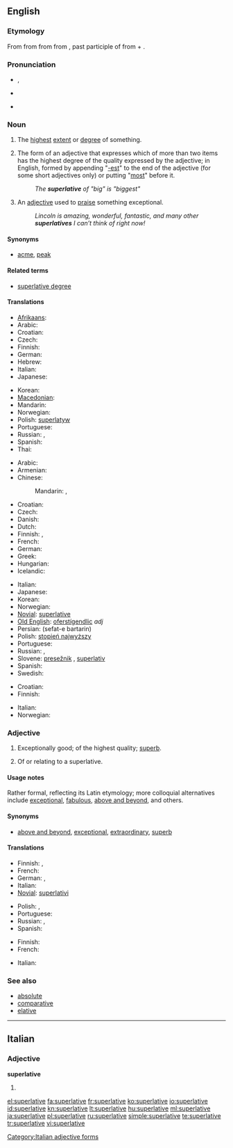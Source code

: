 {{was wotd|2008|March|11}}
{{wikipedia}}
==English==

===Etymology===
From {{etyl|enm|en}} {{term|superlatyf|lang=enm}} from {{etyl|fro|en}} {{term|superlatif|lang=fro}} from {{etyl|LL.}} {{term|superlativus|superlātīvus|lang=la}} from {{etyl|la|en}} {{term|superlatus|superlātus|extravagant, of hyperbole|lang=la}}, past participle of {{term|superfero||carry over|lang=la}} from {{term|super||above|lang=la}} + {{term|fero||bear, carry|lang=la}}.

===Pronunciation===
* {{a|RP}} {{IPA|/suːˈpɜː.lə.tɪv/|/sjuːˈpɜː.lə.tɪv/}}, {{SAMPA|/su:"p3:(r).l@.tIv/}}
* {{a|US}} {{IPA|/suːˈpɝː.lə.tɪv/|/sjuːˈpɝː.lə.tɪv/}}
* {{audio|en-us-superlative.ogg|Audio (US)}}

===Noun===
{{en-noun}}

# The [[highest]] [[extent]] or [[degree]] of something.
# {{grammar}} The form of an adjective that expresses which of more than two items has the highest degree of the quality expressed by the adjective; in English, formed by appending "[[-est]]" to the end of the adjective (for some short adjectives only) or putting "[[most]]" before it.
#: ''The '''superlative''' of "big" is "biggest"''
# {{informal}} An [[adjective]] used to [[praise]] something exceptional.
#: ''Lincoln is amazing, wonderful, fantastic, and many other '''superlatives''' I can’t think of right now!''

====Synonyms====
* {{sense|highest degree}} [[acme]], [[peak]]

====Related terms====
* [[superlative degree]]

====Translations====
{{trans-top|highest degree of something}}
* [[Afrikaans]]: {{t|af|superlatief|xs=Afrikaans}}
* Arabic: {{t|ar|صيغة التفضيل}}
* Croatian: {{t+|hr|superlativ|m|alt=sȕperlatīv}}
* Czech: {{t+|cs|superlativ}}
* Finnish: {{t+|fi|huippu}}
* German: {{t+|de|Superlativ}}
* Hebrew: {{t|he|מופלג}}
* Italian: {{t-|it|superlativo}}
* Japanese: {{t+|ja|最上級}}
{{trans-mid}}
* Korean: {{t|ko|최고의|sc=Hang}}
* [[Macedonian]]: {{t-|mk|суперлатив}}
* Mandarin: {{t|cmn|最高级|sc=Hani}}
* Norwegian: {{t+|no|superlativ}}
* Polish: [[superlatyw]] {{m}}
* Portuguese: {{t+|pt|superlativo}}
* Russian: {{t-|ru|высочайший|tr=vysočájšij}},  {{t+|ru|превосходный|tr=prevosxódnyj}}
* Spanish: {{t-|es|superlativo}}
* Thai: {{t|th|ชั้นเยี่ยม}}
{{trans-bottom}}

{{trans-top|form of adjective expressing "most"}}
* Arabic: {{t|ar|درجة فائقة|f|tr=daraja faa'iqa}}
* Armenian: {{t|hy|գերադրական|tr=geradrakan}}
* Chinese:
*: Mandarin: {{t|cmn|最高級|sc=Hani}},  {{t|cmn|最高级|tr=zuìgāojí|sc=Hani}}
* Croatian: {{t+|hr|superlativ|m|alt=sȕperlatīv}}
* Czech: {{t+|cs|superlativ|m}}
* Danish: {{t+|da|superlativ}}
* Dutch: {{t+|nl|overtreffende trap|m}}
* Finnish: {{t+|fi|superlatiivi}}, {{t|fi|yliaste}}
* French: {{t+|fr|superlatif|m}}
* German: {{t+|de|Superlativ|m}}
* Greek: {{t+|el|υπερθετικός|m}}
* Hungarian: {{t+|hu|felsőfok}}
* Icelandic: {{t+|is|efsta stig|n}}
{{trans-mid}}
* Italian: {{t-|it|superlativo|m}}
* Japanese: {{t+|ja|最上級|tr=さいじょうきゅう, saijōkyū}}
* Korean: {{t|ko|최상급|tr=choi-sang-geup,最上級|sc=Kore}}
* Norwegian: {{t+|no|superlativ|m}}
* [[Novial]]: [[superlative]]
* [[Old English]]: [[oferstígendlic]] ''adj''
* Persian: {{fa-Arab|[[صفت برترین]]}} (sefat-e bartarin)
* Polish: [[stopień najwyższy]] {{m}}
* Portuguese: {{t+|pt|superlativo|m}}
* Russian: {{t+|ru|превосходная степень|f|tr=prevosxódnaja stépen’}}, {{t-|ru|суперлятив|m|tr=superljatív}}
* Slovene: [[presežnik]] {{m}}, [[superlativ]] {{m}}
* Spanish: {{t-|es|superlativo|m}}
* Swedish: {{t+|sv|superlativ|n}}
{{trans-bottom}}

{{trans-top|adjective used to praise}}
* Croatian: {{t+|hr|superlativ|m|alt=sȕperlatīv}}
* Finnish: {{t+|fi|superlatiivi}}
{{trans-mid}}
* Italian: {{t-|it|superlativo|m}}
* Norwegian: {{t+|no|superlativ|n}}
{{trans-bottom}}

===Adjective===
{{en-adj|-}}

# Exceptionally good; of the highest quality; [[superb]].
# {{grammar}} Of or relating to a superlative.

====Usage notes====
Rather formal, reflecting its Latin etymology; more colloquial alternatives include [[exceptional]], [[fabulous]], [[above and beyond]], and others.

====Synonyms====
* {{sense|exceptionally good}} [[above and beyond]], [[exceptional]], [[extraordinary]], [[superb]]

====Translations====
{{trans-top|exceptionally good}}
* Finnish: {{t+|fi|erinomainen}}, {{t-|fi|häikäisevä}}
* French: {{t+|fr|suprême}}
* German: {{t+|de|höchst}}, {{t+|de|hervorragend}}
* Italian: {{t-|it|superlativo|m}}
* [[Novial]]: [[superlativi]]
{{trans-mid}}
* Polish: {{t+|pl|doskonały|m}}, {{t+|pl|znakomity|m}}
* Portuguese: {{t+|pt|supremo}}
* Russian: {{t-|ru|высочайший|tr=vysočájšij}}, {{t+|ru|величайший|tr=veličájšij}}
* Spanish: {{t+|es|supremo}}
{{trans-bottom}}

{{trans-top|of or pertaining to a superlative}}
* Finnish: {{t|fi|superlatiivinen}}
* French: {{t+|fr|superlatif|m}}
{{trans-mid}}
* Italian: {{t-|it|superlativo|m}}
{{trans-bottom}}

===See also===
* [[absolute]]
* [[comparative]]
* [[elative]]

----

==Italian==

===Adjective===
'''superlative''' {{f}}

# {{feminine plural of|[[superlativo#Italian|superlativo]]}}

[[Category:Italian adjective forms]]

[[el:superlative]]
[[fa:superlative]]
[[fr:superlative]]
[[ko:superlative]]
[[io:superlative]]
[[id:superlative]]
[[kn:superlative]]
[[lt:superlative]]
[[hu:superlative]]
[[ml:superlative]]
[[ja:superlative]]
[[pl:superlative]]
[[ru:superlative]]
[[simple:superlative]]
[[te:superlative]]
[[tr:superlative]]
[[vi:superlative]]